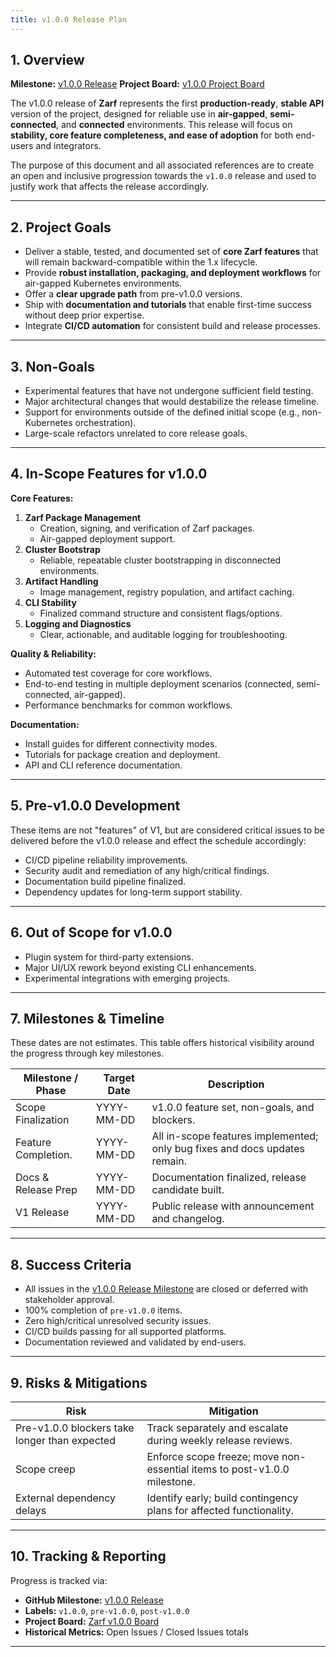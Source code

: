 ```yaml
---
title: v1.0.0 Release Plan
---
```


## 1. Overview

**Milestone:** [v1.0.0 Release](https://github.com/zarf-dev/zarf/milestone/59)
**Project Board:** [v1.0.0 Project Board](https://github.com/orgs/zarf-dev/projects/1/views/7)

The v1.0.0 release of **Zarf** represents the first **production-ready**, **stable API** version of the project, designed for reliable use in **air-gapped**, **semi-connected**, and **connected** environments.
This release will focus on **stability, core feature completeness, and ease of adoption** for both end-users and integrators.

The purpose of this document and all associated references are to create an open and inclusive progression towards the `v1.0.0` release and used to justify work that affects the release accordingly.

---

## 2. Project Goals

- Deliver a stable, tested, and documented set of **core Zarf features** that will remain backward-compatible within the 1.x lifecycle.
- Provide **robust installation, packaging, and deployment workflows** for air-gapped Kubernetes environments.
- Offer a **clear upgrade path** from pre-v1.0.0 versions.
- Ship with **documentation and tutorials** that enable first-time success without deep prior expertise.
- Integrate **CI/CD automation** for consistent build and release processes.

---

## 3. Non-Goals

- Experimental features that have not undergone sufficient field testing.
- Major architectural changes that would destabilize the release timeline.
- Support for environments outside of the defined initial scope (e.g., non-Kubernetes orchestration).
- Large-scale refactors unrelated to core release goals.

---

## 4. In-Scope Features for v1.0.0

**Core Features:**
1. **Zarf Package Management**
   - Creation, signing, and verification of Zarf packages.
   - Air-gapped deployment support.
2. **Cluster Bootstrap**
   - Reliable, repeatable cluster bootstrapping in disconnected environments.
3. **Artifact Handling**
   - Image management, registry population, and artifact caching.
4. **CLI Stability**
   - Finalized command structure and consistent flags/options.
5. **Logging and Diagnostics**
   - Clear, actionable, and auditable logging for troubleshooting.

**Quality & Reliability:**
- Automated test coverage for core workflows.
- End-to-end testing in multiple deployment scenarios (connected, semi-connected, air-gapped).
- Performance benchmarks for common workflows.

**Documentation:**
- Install guides for different connectivity modes.
- Tutorials for package creation and deployment.
- API and CLI reference documentation.

---

## 5. Pre-v1.0.0 Development

These items are not "features" of V1, but are considered critical issues to be delivered before the v1.0.0 release and effect the schedule accordingly:

- CI/CD pipeline reliability improvements.
- Security audit and remediation of any high/critical findings.
- Documentation build pipeline finalized.
- Dependency updates for long-term support stability.

---

## 6. Out of Scope for v1.0.0

- Plugin system for third-party extensions.
- Major UI/UX rework beyond existing CLI enhancements.
- Experimental integrations with emerging projects.

---

## 7. Milestones & Timeline

These dates are not estimates. This table offers historical visibility around the progress through key milestones.

| Milestone / Phase                | Target Date     | Description                                                                 |
|----------------------------------|-----------------|-----------------------------------------------------------------------------|
| Scope Finalization               | YYYY-MM-DD      | v1.0.0 feature set, non-goals, and blockers.                              |
| Feature Completion.              | YYYY-MM-DD      | All in-scope features implemented; only bug fixes and docs updates remain. |
| Docs & Release Prep              | YYYY-MM-DD      | Documentation finalized, release candidate built.                          |
| V1 Release                       | YYYY-MM-DD      | Public release with announcement and changelog.                            |

---

## 8. Success Criteria

- All issues in the [v1.0.0 Release Milestone](https://github.com/zarf-dev/zarf/milestone/59) are closed or deferred with stakeholder approval.
- 100% completion of `pre-v1.0.0` items.
- Zero high/critical unresolved security issues.
- CI/CD builds passing for all supported platforms.
- Documentation reviewed and validated by end-users.

---

## 9. Risks & Mitigations

| Risk                                                        | Mitigation                                                                       |
|-------------------------------------------------------------|----------------------------------------------------------------------------------|
| Pre-v1.0.0 blockers take longer than expected                | Track separately and escalate during weekly release reviews.                    |
| Scope creep                                                  | Enforce scope freeze; move non-essential items to post-v1.0.0 milestone.        |
| External dependency delays                                   | Identify early; build contingency plans for affected functionality.             |

---

## 10. Tracking & Reporting

Progress is tracked via:
- **GitHub Milestone:** [v1.0.0 Release](https://github.com/zarf-dev/zarf/milestone/59)
- **Labels:** `v1.0.0`, `pre-v1.0.0`, `post-v1.0.0`
- **Project Board:** [Zarf v1.0.0 Board](https://github.com/orgs/zarf-dev/projects/1/views/7)
- **Historical Metrics:** Open Issues / Closed Issues totals

---
